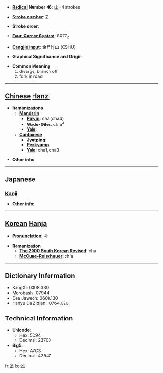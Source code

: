 * '''[[Wiktionary:Chinese radical index| Radical]] Number 46''': [[Wiktionary:Chinese radical index 山|山]]+4 strokes

* '''[[Wiktionary:Chinese total strokes index|Stroke number]]''': [[Wiktionary:Chinese total strokes index 7|7]]

* '''Stroke order''': 

* '''[[Wiktionary:Chinese four corner index|Four-Corner System]]''': 8077<sub>2</sub>

* '''[[Wiktionary:Chinese Cangjie index|Cangjie input]]''': 金尸竹山 (CSHU)

* '''Graphical Significance and Origin''': 

* '''Common Meaning'''
*#diverge, branch off
*# fork in road


----

== [[Chinese]] [[Hanzi]] ==

* '''Romanizations'''
** '''[[Mandarin]]'''
*** '''[[Pinyin]]''': chà (cha4)
*** '''[[Wade-Giles]]''': ch'a<sup>4</sup>
*** '''[[Yale]]''': 
** '''[[Cantonese]]'''
*** '''[[Jyutping]]''':
*** '''[[Penkyamp]]''': 
*** '''[[Yale]]''': cha1, cha3

* '''Other info''': 

----

==Japanese==
===[[Kanji]]===
{{kanji|on readings=[[さ]] (sa), [[た]] (ta), [[ふん]] (fun)
|kun readings=[[まちがう]] (machigau), [[くいちがう]] (kuichigau)
}}

* '''Other info''':  

----

== [[Korean]] [[Hanja]] ==

* '''Pronunciation''': 차

* '''Romanization'''
** '''[[The 2000 South Korean Revised Romanization|The 2000 South Korean Revised]]''': cha
** '''[[McCune-Reischauer]]''': ch'a

----

== Dictionary Information ==

* KangXi: 0308.330
* Morobashi: 07944
* Dae Jaweon: 0608.130
* Hanyu Da Zidian: 10764.020

== Technical Information ==

* '''Unicode''':
** Hex: 5C94
** Decimal: 23700
* '''Big5''':
** Hex: A7C3
** Decimal: 42947

[[fr:岔]]
[[ko:岔]]